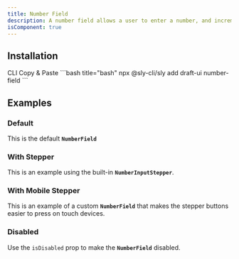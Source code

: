 ```yaml
---
title: Number Field
description: A number field allows a user to enter a number, and increment or decrement the value using stepper buttons.
isComponent: true
---
```


## Installation

<Tabs>
  <TabList aria-label="Preview and Code Tabs">
      <Tab id="cli-install">CLI</Tab>
      <Tab id="manual-install">Copy & Paste</Tab>
  </TabList>
  <TabPanel id="cli-install" className="px-0 [&_pre]:my-0 [&_figure]:my-0">
    ```bash title="bash"
    npx @sly-cli/sly add draft-ui number-field
    ```
  </TabPanel>
  <TabPanel id="manual-install" className="px-0">
    <ComponentSource src="../../packages/ui/src/number-field.tsx" />
  </TabPanel>
</Tabs>

## Examples

### Default

This is the default **`NumberField`**

<ComponentExample name="number-field" story="default" />

### With Stepper

This is an example using the built-in **`NumberInputStepper`**.

<ComponentExample name="number-field" story="with-stepper" />

### With Mobile Stepper

This is an example of a custom **`NumberField`** that makes the stepper buttons easier to press on touch devices.

<ComponentExample name="number-field" story="with-mobile-stepper" />

### Disabled

Use the `isDisabled` prop to make the **`NumberField`** disabled.

<ComponentExample name="number-field" story="disabled" />
